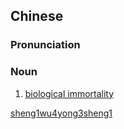==Chinese==
{{zh-forms|type=22}}

===Pronunciation===
{{zh-pron
|m=shēngwù yǒngshēng
|cat=n
}}

===Noun===
{{zh-noun}}

# [[biological immortality]]

[[Category:zh:Biology|sheng1wu4yong3sheng1]]